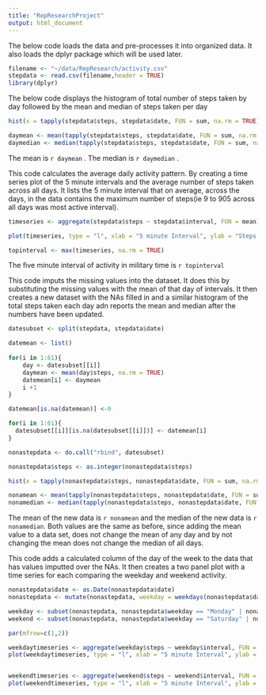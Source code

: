 ```yaml
---
title: "RepResearchProject"
output: html_document
---
```


The below code loads the data and pre-processes it into organized data. It also loads the dplyr package which will be used later.

```r

filename <- "~/data/RepResearch/activity.csv"
stepdata <- read.csv(filename,header = TRUE)
library(dplyr)

```

The below code displays the histogram of total number of steps taken by day followed by the mean and median of steps taken per day

```r

hist(x = tapply(stepdata$steps, stepdata$date, FUN = sum, na.rm = TRUE), xlab = "Steps Taken each Day", main = "Frequency of Steps Taken each Day")

daymean <- mean(tapply(stepdata$steps, stepdata$date, FUN = sum, na.rm = TRUE), na.rm = TRUE)
daymedian <- median(tapply(stepdata$steps, stepdata$date, FUN = sum, na.rm = TRUE), na.rm = TRUE)

```

The mean is `r daymean` .
The median is `r daymedian` .

This code calculates the average daily activity pattern. By creating a time series plot of the 5 minute intervals and the average number of steps taken across all days. It lists the 5 minute interval that on average, across the days, in the data contains the maximum number of steps(ie 9 to 905 across all days was most active interval). 

```r

timeseries <- aggregate(stepdata$steps ~ stepdata$interval, FUN = mean)

plot(timeseries, type = "l", xlab = "5 minute Interval", ylab = "Steps in 5 minute Interval", main = "Average steps taken during 5 Minute Intervals")

topinterval <- max(timeseries, na.rm = TRUE)

```

The five minute interval of activity in military time is `r topinterval`

This code imputs the missing values into the dataset. It does this by substituting the missing values with the mean of that day of intervals. It then creates a new dataset with the NAs filled in and a similar histogram of the total steps taken each day adn reports the mean and median after the numbers have been updated.

```r

datesubset <- split(stepdata, stepdata$date)

datemean <- list()
  
for(i in 1:61){
    day <- datesubset[[i]]
    daymean <- mean(day$steps, na.rm = TRUE)
    datemean[i] <- daymean
    i +1
}

datemean[is.na(datemean)] <-0

for(i in 1:61){
  datesubset[[i]][is.na(datesubset[[i]])] <- datemean[i]
}

nonastepdata <- do.call("rbind", datesubset)

nonastepdata$steps <- as.integer(nonastepdata$steps)

hist(x = tapply(nonastepdata$steps, nonastepdata$date, FUN = sum, na.rm = TRUE), xlab = "Steps Taken each Day", main = "Frequency of Steps Taken each Day")

nonamean <- mean(tapply(nonastepdata$steps, nonastepdata$date, FUN = sum, na.rm = TRUE), na.rm = TRUE)
nonamedian <- median(tapply(nonastepdata$steps, nonastepdata$date, FUN = sum, na.rm = TRUE), na.rm = TRUE)


```

The mean of the new data is `r nonamean` and the median of the new data is `r nonamedian`. Both values are the same as before, since adding the mean value to a data set, does not change the mean of any day and by not changing the mean does not change the median of all days. 

This code adds a calculated column of the day of the week to the data that has values imputted over the NAs. It then creates a two panel plot with a time series for each comparing the weekday and weekend activity.

```r

nonastepdata$date <- as.Date(nonastepdata$date)
nonastepdata <- mutate(nonastepdata, weekday = weekdays(nonastepdata$date))

weekday <- subset(nonastepdata, nonastepdata$weekday == "Monday" | nonastepdata$weekday == "Tuesday" | nonastepdata$weekday =="Wednesday" | nonastepdata$weekday =="Thursday" | nonastepdata$weekday =="Friday")
weekend <- subset(nonastepdata, nonastepdata$weekday == "Saturday" | nonastepdata$weekday =="Sunday")

par(mfrow=c(1,2))

weekdaytimeseries <- aggregate(weekday$steps ~ weekday$interval, FUN = mean)
plot(weekdaytimeseries, type = "l", xlab = "5 minute Interval", ylab = "Steps in 5 minute Interval", main = "WeekdayAverage")


weekendtimeseries <- aggregate(weekend$steps ~ weekend$interval, FUN = mean)
plot(weekendtimeseries, type = "l", xlab = "5 minute Interval", ylab = "Steps in 5 minute Interval", main = "WeekendAverage")


```






